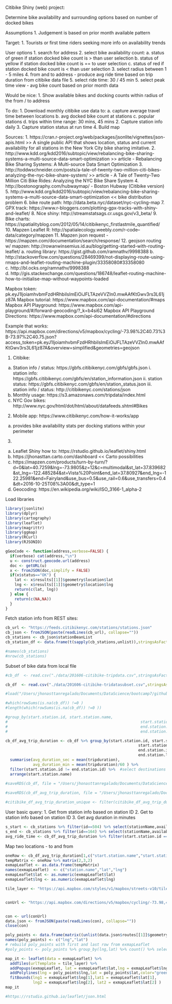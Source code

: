 Citibike Shiny (web) project:

Determine bike availability and surrounding options based on number of docked bikes

Assumptions
1. Judgement is based on prior month available pattern

Target:
1. Tourists or first time riders seeking more info on availability trends

User options
1. search for address
2. select bike availability count:
  a. status of green if station docked bike count is > than user selection
  b. status of yellow if station docked bike count is == to user selection
  c. status of red if station docked bike count is < than user selection
3. select radius between 1 - 5 miles
4. from and to address - produce avg ride time based on trip duration from citibike data file
5. select ride time: 30 / 45 min
5. select peak time view - avg bike count based on prior month data

Would be nice:
1. Show available bikes and docking counts within radius of the from / to address

To do:
1. Download monthly citibike use data to:
  a. capture average travel time between locations
  b. avg docked bike count at stations
  c. popular stations
  d. trips within time range: 30 mins, 45 mins
2. Capture station info daily
3. Capture station status at run time
4. Build map

Sources:
1. https://cran.r-project.org/web/packages/jsonlite/vignettes/json-apis.html >>
A single public API that shows location, status and current availability for all stations in the New York City bike sharing imitative.
2. http://www.kdd.org/kdd2016/subtopic/view/rebalancing-bike-sharing-systems-a-multi-source-data-smart-optimization >> article - Rebalancing Bike Sharing Systems: A Multi-source Data Smart Optimization
3. http://toddwschneider.com/posts/a-tale-of-twenty-two-million-citi-bikes-analyzing-the-nyc-bike-share-system/ >> article - A Tale of Twenty-Two Million Citi Bike Rides: Analyzing the NYC Bike Share System
4. http://bostonography.com/hubwaymap/ - Boston Hubway (Citibike version)
5. http://www.kdd.org/kdd2016/subtopic/view/rebalancing-bike-sharing-systems-a-multi-source-data-smart-optimization << bike distribution problem
6. bike route path: http://data.beta.nyc/dataset/nyc-cycling-map
7. GPX track: https://www.r-bloggers.com/plotting-gpx-tracks-with-shiny-and-leaflet/
8. Nice shiny: http://streamstatsags.cr.usgs.gov/v3_beta/
9. Bike charts: https://spatialityblog.com/2012/05/14/citibikenyc_firstlastmile_quantified/
10. Mapzen Leaflet R: http://spatialecology.weebly.com/r-code--data/category/mapzen
11. Mapzen json request - https://mapzen.com/documentation/search/response/
12. geojson routing w/ mapzen: http://rowanwinsemius.id.au/blog/getting-started-with-routing-leaflet/
  a. routing library: https://gist.github.com/ramnathv/9998388
  b. http://stackoverflow.com/questions/28469399/not-displaying-route-using-rmaps-and-leaflet-routing-machine-plugin/33358080#33358080
  c. http://bl.ocks.org/ramnathv/9998388
  d. http://gis.stackexchange.com/questions/186748/leaflet-routing-machine-how-to-initialise-map-without-waypoints-loaded

Mapbox token: pk.eyJ1IjoiamhvbmFzdHRhbiIsImEiOiJFLTAzeVVZIn0.mwAAfKtGwv3rs3L61jz87A
Mapbox tutorial: https://www.mapbox.com/api-documentation/#maps
Mapbox API Playground: https://www.mapbox.com/api-playground/#/forward-geocoding/?_k=b4si62
Mapbox API Playground Directions: https://www.mapbox.com/api-documentation/#directions

Example that works:
https://api.mapbox.com/directions/v5/mapbox/cycling/-73.98%2C40.73%3B-73.97%2C40.75.json?access_token=pk.eyJ1IjoiamhvbmFzdHRhbiIsImEiOiJFLTAzeVVZIn0.mwAAfKtGwv3rs3L61jz87A&overview=simplified&geometries=geojson

1. Citibike:
  a. Station info / status: https://gbfs.citibikenyc.com/gbfs/gbfs.json
    i. station info: https://gbfs.citibikenyc.com/gbfs/en/station_information.json
    ii. station status: https://gbfs.citibikenyc.com/gbfs/en/station_status.json
    iii. station info / status: http://citibikenyc.com/stations/json 
  b. Monthly usage: https://s3.amazonaws.com/tripdata/index.html
  c. NYC Gov bikes: http://www.nyc.gov/html/dot/html/about/datafeeds.shtml#Bikes
2. Mobile app: https://www.citibikenyc.com/how-it-works/app
  a. provides bike availability stats per docking stations within your perimeter
3. 
  a. Leaflet Shiny how to: https://rstudio.github.io/leaflet/shiny.html
  b. https://jhonasttan.carto.com/dashboard << Carto possibilities
  c. https://mapzen.com/products/turn-by-turn/?d=0&lat=40.7259&lng=-73.9805&z=12&c=multimodal&st_lat=37.839682&st_lng=-122.485284&st=Vista%20Point&end_lat=37.80927&end_lng=-122.25981&end=Fairyland&use_bus=0.5&use_rail=0.6&use_transfers=0.4&dt=2016-10-25T08%3A00&dt_type=1 
  d. Geocoding: https://en.wikipedia.org/wiki/ISO_3166-1_alpha-2

Load libraries
```r
library(jsonlite)
library(dplyr)
library(cartography)
library(leaflet)
library(magrittr)
library(ggmap)
library(RCurl)
library(RJSONIO)

gGeoCode <- function(address,verbose=FALSE) {
  if(verbose) cat(address,"\n")
  u <- construct.geocode.url(address)
  doc <- getURL(u)
  x <- fromJSON(doc,simplify = FALSE)
  if(x$status=="OK") {
    lat <- x$results[[1]]$geometry$location$lat
    lng <- x$results[[1]]$geometry$location$lng
    return(c(lat, lng))
  } else {
    return(c(NA,NA))
  }
}


```

Fetch station info from REST sites:

```r

cb_url <- "https://feeds.citibikenyc.com/stations/stations.json"
cb_json <- fromJSON(paste(readLines(cb_url), collapse=""))
cb_stations <- cb_json$stationBeanList
cb_station_df <- data.frame(t(sapply(cb_stations,unlist)),stringsAsFactors = FALSE)

#names(cb_stations)
#nrow(cb_stations)
```

Subset of bike data from local file

```r

#cb_df  <- read.csv("./data/201606-citibike-tripdata.csv",stringsAsFactors = FALSE)

cb_df  <- read.csv("./data/201606-citibike-tridatasubset.csv",stringsAsFactors = FALSE) #sampled 1k rows dataset

#load("/Users/jhonasttanregalado/Documents/DataScience/bootcamp7/githubcrush/bootcamp007_project/Project2-Shiny/JhonasttanRegalado/201606-citibike-tripdata_df_duration.rds")

#which(rowSums(is.na(cb_df)) !=0 )
#length(which(rowSums(is.na(cb_df)) !=0 ))

#group_by(start.station.id, start.station.name, 
#                                                          start.station.latitude, start.station.longitude,
#                                                          end.station.id,end.station.name, end.station.latitude,
#                                                          end.station.longitude)

cb_df_avg_trip_duration <- cb_df %>% group_by(start.station.id, start.station.name, 
                                                          start.station.latitude, start.station.longitude,
                                                          end.station.id,end.station.name, end.station.latitude,
                                                          end.station.longitude) %>% 
  summarise(avg_duration_sec = mean(tripduration), 
            avg_duration_min = mean(tripduration)/60 ) %>% 
  filter(start.station.id != end.station.id) %>%  #select destinations where start station is not equal to end station.
  arrange(start.station.name) 

#saveRDS(cb_df, file = "/Users/jhonasttanregalado/Documents/DataScience/bootcamp7/githubcrush/bootcamp007_project/Project2-Shiny/JhonasttanRegalado/201606-citibike-tripdata_df.rds")
  
#saveRDS(cb_df_avg_trip_duration, file = "/Users/jhonasttanregalado/Documents/DataScience/bootcamp7/githubcrush/bootcamp007_project/Project2-Shiny/JhonasttanRegalado/201606-citibike-tripdata_df_duration.rds")

#citibike_df_avg_trip_duration_unique <- filter(citibike_df_avg_trip_duration,start.station.id != end.station.id)
```

User basic query:
1. Get from station info based on station ID
2. Get to station info based on station ID
3. Get avg duration in minutes
```r
s_start <- cb_stations %>% filter(id==504) %>% select(stationName,availableBikes,availableDocks, totalDocks)
s_end <- cb_stations %>% filter(id==164) %>% select(stationName,availableBikes,availableDocks, totalDocks)
avg_ride_time <- cb_df_avg_trip_duration %>% filter(start.station.id == 504, end.station.id == 164) %>% dplyr::select(avg_duration_min)
```

Map two locations - to and from

```r

oneRow <- cb_df_avg_trip_duration[1,c("start.station.name","start.station.latitude","start.station.longitude","end.station.name","end.station.latitude","end.station.longitude")]
tempMatrix <- oneRow %>% matrix(2,3,2)
exmapLeaflet <- as.data.frame(tempMatrix)
names(exmapLeaflet)  <- c("station.name","lat","lng")
exmapLeaflet$lat <- as.numeric(exmapLeaflet$lat)
exmapLeaflet$lng <- as.numeric(exmapLeaflet$lng)

tile_layer <- "https://api.mapbox.com/styles/v1/mapbox/streets-v10/tiles/256/{z}/{x}/{y}?access_token=pk.eyJ1IjoiamhvbmFzdHRhbiIsImEiOiJFLTAzeVVZIn0.mwAAfKtGwv3rs3L61jz87A"


conUrl <- "https://api.mapbox.com/directions/v5/mapbox/cycling/-73.98,40.73;-73.97,40.75?geometries=geojson&continue_straight=true&access_token=pk.eyJ1IjoiamhvbmFzdHRhbiIsImEiOiJFLTAzeVVZIn0.mwAAfKtGwv3rs3L61jz87A"


con <- url(conUrl)  
data.json <- fromJSON(paste(readLines(con), collapse=""))
close(con)

poly_points <- data.frame(matrix((unlist(data.json$routes[[1]]$geometry$coordinates)),length(unlist(data.json$routes[[1]]$geometry$coordinates)),2,2))
names(poly_points) <- c("lng","lat")
# rebuild poly_points with first and last row from exmapLeaflet
#poly_points <- poly_points %>% group_by(lng,lat) %>% count() %>% select(lng,lat)

map_it <- leaflet(data = exmapLeaflet) %>% 
  addTiles(urlTemplate = tile_layer) %>% 
  addPopups(exmapLeaflet, lat = exmapLeaflet$lat,lng = exmapLeaflet$lng, popup = as.character(exmapLeaflet$station.name)) %>%
  addPolylines(lng = poly_points$lng,lat = poly_points$lat,color="green", popup = "Avg Ride = 40 Mins") %>% 
  fitBounds(lng1 = exmapLeaflet$lng[1],lat1 = exmapLeaflet$lat[1], 
            lng2 = exmapLeaflet$lng[2], lat2 = exmapLeaflet$lat[2] )
map_it

#https://rstudio.github.io/leaflet/json.html


```

